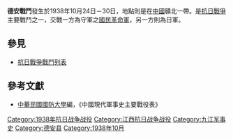 {{Infobox Military Conflict|
campaign=|
image=|
caption=|
conflict=德安戰鬥|
date=1938年10月24日－30日|
place=[[中國|中國]]贛北|
result=日軍累次使用毒氣，國民革命軍傷亡五千人。|
combatant1=中華民國國民革命軍一兵團薛岳部，64軍李漢魂部、18軍陳沛部|
combatant2=日軍之中國派遣軍20師團、90師團| 
commander1=[[薛岳|薛岳]]、[[李漢魂|李漢魂]]|
commander2=|
strength1=|
strength2=|
casualties1=|
casualties2=|
}}
'''德安戰鬥'''發生於1938年10月24日－30日，地點則是在[[中國|中國]]贛北一帶。是[[抗日戰爭|抗日戰爭]]主要戰鬥之一，交戰一方為守軍之[[國民革命軍|國民革命軍]]，另一方則為日軍。

==參見==
*[[抗日戰爭戰鬥列表|抗日戰爭戰鬥列表]]
==參考文獻==
*[[中華民國|中華民國]][[國防大學_(臺灣)|國防大學]]編，《中國現代軍事史主要戰役表》

{{中国抗日战争}}

[[Category:1938年抗日战争战役|Category:1938年抗日战争战役]]
[[Category:江西抗日战争战役|Category:江西抗日战争战役]]
[[Category:九江军事史|Category:九江军事史]]
[[Category:德安县|Category:德安县]]
[[Category:1938年10月|Category:1938年10月]]